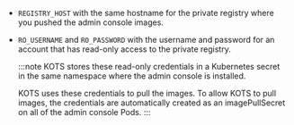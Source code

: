 * `REGISTRY_HOST` with the same hostname for the private registry where you pushed the admin console images.

* `RO_USERNAME` and `RO_PASSWORD` with the username and password for an account that has read-only access to the private registry.
    
    :::note
    KOTS stores these read-only credentials in a Kubernetes secret in the same namespace where the admin console is installed.

    KOTS uses these credentials to pull the images. To allow KOTS to pull images, the credentials are automatically created as an imagePullSecret on all of the admin console Pods.
    :::